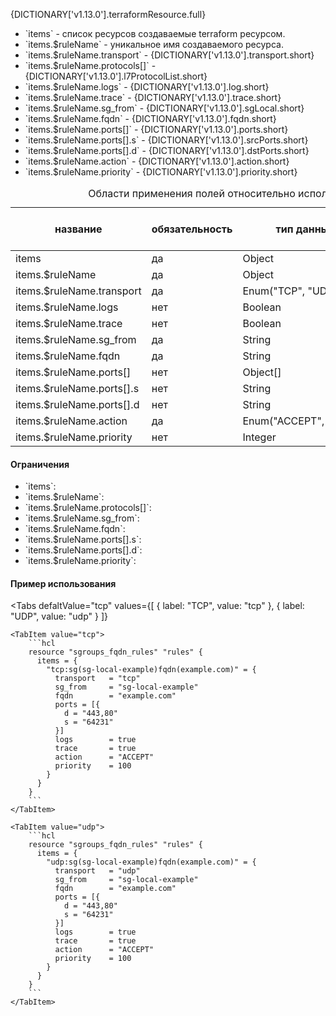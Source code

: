 
<div className="paragraph">
  <p>{DICTIONARY['v1.13.0'].terraformResource.full}</p>
</div>
<ul>
  <li>`items` - список ресурсов создаваемые terraform ресурсом. </li>
  <li>`items.$ruleName` - уникальное имя создаваемого ресурса.</li>
  <li>`items.$ruleName.transport` - {DICTIONARY['v1.13.0'].transport.short}</li>
  <li>`items.$ruleName.protocols[]` - {DICTIONARY['v1.13.0'].l7ProtocolList.short}</li>
  <li>`items.$ruleName.logs` - {DICTIONARY['v1.13.0'].log.short}</li>
  <li>`items.$ruleName.trace` - {DICTIONARY['v1.13.0'].trace.short}</li>
  <li>`items.$ruleName.sg_from` - {DICTIONARY['v1.13.0'].sgLocal.short}</li>
  <li>`items.$ruleName.fqdn` - {DICTIONARY['v1.13.0'].fqdn.short}</li>
  <li>`items.$ruleName.ports[]` - {DICTIONARY['v1.13.0'].ports.short}</li>
  <li>`items.$ruleName.ports[].s` - {DICTIONARY['v1.13.0'].srcPorts.short}</li>
  <li>`items.$ruleName.ports[].d` - {DICTIONARY['v1.13.0'].dstPorts.short}</li>
  <li>`items.$ruleName.action` - {DICTIONARY['v1.13.0'].action.short}</li>
  <li>`items.$ruleName.priority` - {DICTIONARY['v1.13.0'].priority.short}</li>
</ul>

<div className="scrollable-x">
  <table>
    <caption>Области применения полей относительно используемого протокола</caption>
    <thead>
      <tr>
        <th rowSpan="2">название</th>
        <th rowSpan="2">обязательность</th>
        <th rowSpan="2">тип данных</th>
        <th rowSpan="2">значение по умолчанию</th>
        <th colSpan="2">transport*</th>
      </tr>
      <tr>
        <th>TCP</th>
        <th>UDP</th>
      </tr>
    </thead>
    <tbody>
      <tr>
        <td>items</td>
        <td>да</td>
        <td>Object</td>
        <td></td>
        <td className="green center">✔</td>
        <td className="green center">✔</td>
      </tr>
      <tr>
        <td>items.$ruleName</td>
        <td>да</td>
        <td>Object</td>
        <td></td>
        <td className="green center">✔</td>
        <td className="green center">✔</td>
      </tr>
      <tr>
        <td>items.$ruleName.transport</td>
        <td>да</td>
        <td>Enum("TCP", "UDP")</td>
        <td></td>
        <td className="green center">✔</td>
        <td className="green center">✔</td>
      </tr>
      <tr>
        <td>items.$ruleName.logs</td>
        <td>нет</td>
        <td>Boolean</td>
        <td>false</td>
        <td className="green center">✔</td>
        <td className="green center">✔</td>
      </tr>
      <tr>
        <td>items.$ruleName.trace</td>
        <td>нет</td>
        <td>Boolean</td>
        <td>false</td>
        <td className="green center">✔</td>
        <td className="green center">✔</td>
      </tr>
      <tr>
        <td>items.$ruleName.sg_from</td>
        <td>да</td>
        <td>String</td>
        <td></td>
        <td className="green center">✔</td>
        <td className="green center">✔</td>
      </tr>
      <tr>
        <td>items.$ruleName.fqdn</td>
        <td>да</td>
        <td>String</td>
        <td></td>
        <td className="green center">✔</td>
        <td className="green center">✔</td>
      </tr>
      <tr>
        <td>items.$ruleName.ports[]</td>
        <td>нет</td>
        <td>Object[]</td>
        <td>null</td>
        <td className="green center">✔</td>
        <td className="green center">✔</td>
      </tr>
      <tr>
        <td>items.$ruleName.ports[].s</td>
        <td>нет</td>
        <td>String</td>
        <td>""</td>
        <td className="green center">✔</td>
        <td className="green center">✔</td>
      </tr>
      <tr>
        <td>items.$ruleName.ports[].d</td>
        <td>нет</td>
        <td>String</td>
        <td>""</td>
        <td className="green center">✔</td>
        <td className="green center">✔</td>
      </tr>
      <tr>
        <td>items.$ruleName.action</td>
        <td>да</td>
        <td>
          <nobr>Enum("ACCEPT", "DROP")</nobr>
        </td>
        <td></td>
        <td className="green center">✔</td>
        <td className="green center">✔</td>
      </tr>
      <tr>
        <td>items.$ruleName.priority</td>
        <td>нет</td>
        <td>Integer</td>
        <td></td>
        <td className="green center">✔</td>
        <td className="green center">✔</td>
      </tr>
    </tbody>
  </table>
</div>

#### Ограничения

<ul>
  <li>
    `items`:
    <Restrictions data={RESTRICTIONS['v1.13.0'].items} />
  </li>
  <li>
    `items.$ruleName`:
    <Restrictions data={RESTRICTIONS['v1.13.0'].itemsRuleName_s2f_e} />
  </li>
  <li>
    `items.$ruleName.protocols[]`:
    <Restrictions data={RESTRICTIONS['v1.13.0'].protocols} />
  </li>
  <li>
    `items.$ruleName.sg_from`:
    <Restrictions data={RESTRICTIONS['v1.13.0'].name} />
  </li>
  <li>
    `items.$ruleName.fqdn`:
    <Restrictions data={RESTRICTIONS['v1.13.0'].fqdn} />
  </li>
  <li>
    `items.$ruleName.ports[].s`:
    <Restrictions data={RESTRICTIONS['v1.13.0'].srcPorts} />
  </li>
  <li>
    `items.$ruleName.ports[].d`:
    <Restrictions data={RESTRICTIONS['v1.13.0'].dstPorts} />
  </li>
  <li>
    `items.$ruleName.priority`:
    <Restrictions data={RESTRICTIONS['v1.13.0'].priority} />
  </li>
</ul>

#### Пример использования

<Tabs
    defaltValue="tcp"
    values={[
        { label: "TCP", value: "tcp" },
        { label: "UDP", value: "udp" }
    ]}
>

    <TabItem value="tcp">
        ```hcl
        resource "sgroups_fqdn_rules" "rules" {
          items = {
            "tcp:sg(sg-local-example)fqdn(example.com)" = {
              transport   = "tcp"
              sg_from     = "sg-local-example"
              fqdn        = "example.com"
              ports = [{
                d = "443,80"
                s = "64231"
              }]
              logs        = true
              trace       = true
              action      = "ACCEPT"
              priority    = 100
            }
          }
        }
        ```
    </TabItem>

    <TabItem value="udp">
        ```hcl
        resource "sgroups_fqdn_rules" "rules" {
          items = {
            "udp:sg(sg-local-example)fqdn(example.com)" = {
              transport   = "udp"
              sg_from     = "sg-local-example"
              fqdn        = "example.com"
              ports = [{
                d = "443,80"
                s = "64231"
              }]
              logs        = true
              trace       = true
              action      = "ACCEPT"
              priority    = 100
            }
          }
        }
        ```
    </TabItem>

</Tabs>
